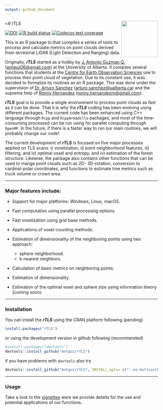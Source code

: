 ```yaml
---
output: github_document
---
```


<# rTLS <img src="man/figures/rTLS_logo.png" align="right" alt="" width="120" />

[![DOI](https://zenodo.org/badge/162520913.svg)](https://zenodo.org/badge/latestdoi/162520913)
[![R build status](https://github.com/Antguz/rTLS/workflows/R-CMD-check/badge.svg)](https://github.com/Antguz/rTLS/actions)
[![Codecov test coverage](https://codecov.io/gh/Antguz/rTLS/branch/master/graph/badge.svg)](https://codecov.io/gh/Antguz/rTLS?branch=master)
  

This is an R package to that compiles a series of tools to process and calculate metrics on point clouds derived from terrestrial LiDAR (Light Detection and Ranging) data.

Originally, ___rTLS___ started as a hobby by [J. Antonio Guzman Q.](https://www.jaguzmanq.com/) (<antguz06@gmail.com>) at the University of Alberta. It compiles several functions that students at the [Centre for Earth Observation Sciences](https://apps.ualberta.ca/directory/person/gasanche) use to process their point cloud of vegetation. Due to its constant use, it was decided to formalize its routines as an R package. This was done under the supervision of [Dr. Arturo Sanchez](https://www.ualberta.ca/science/about-us/contact-us/faculty-directory/arturo-sanchez-azofeifa) (<arturo.sanchez@ualberta.ca>) and the supreme help of [Ronny Hernandez](http://ronnyhdez.rbind.io/) (<ronny.hernandezm@gmail.com>). 

___rTLS___ goal is to provide a single environment to process point clouds as fast as it can be done. That it is why the ___rTLS___ coding has been evolving using different packages. The current code has been enhanced using C++ language through `Rcpp` and `RcppArmadillo` packages, and most of the time-consuming processed can be run using for parallel computing through `OpenMP`. In the future, if there is a faster way to run our main routines, we will probably change our code!

The current development of ___rTLS___ is focused on five major processes applied on TLS scans: i) voxelization, ii) point neighborhood features, iii) filtering, and iv) optimal voxel and entropy, and iv) estimation of the forest structure. Likewise, the package also contains other functions that can be used to mange point clouds such as 2D- 3D-rotation, conversion to cardinal-polar coordinates, and functions to estimate tree metrics such as truck volume or crown area.

***

### Major features include:

* Support for major platforms: Windows, Linux, macOS.

* Fast computation using parallel processing options.

* Fast voxelization using grid base methods.

* Applications of voxel-counting methods.

* Estimation of dimensionality of the neighboring points using two approach: 
    + sphere neighborhood. 
    + k-nearest neighbors.

* Calculation of basic metrics on neighboring points.

* Estimation of dimensionality.

* Estimation of the optimal voxel and sphere size using information theory (coming soon).

***

### Installation

You can install the ___rTLS___ using the CRAN platform following (pending)

```r
install.packages("rTLS")
```

or using the development version in github following (recommended)

```r
#install.packages("devtools")
devtools::install_github("Antguz/rTLS")
```

if you have problems with `devtools` also try

```r
devtools::install_github("Antguz/rTLS", INSTALL_opts= c("--no-multiarch"))
```

***

### Usage

Take a look to the [vignettes](https://antguz.github.io/rTLS/articles/) were we provide detaits for the use and potential applications of our functions.


